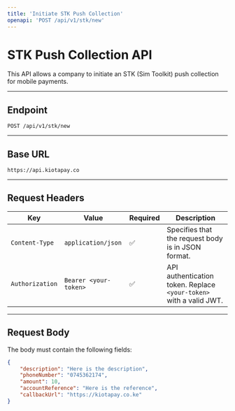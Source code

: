 ```yaml
---
title: 'Initiate STK Push Collection'
openapi: 'POST /api/v1/stk/new'
---
```


# STK Push Collection API

This API allows a company to initiate an STK (Sim Toolkit) push collection for mobile payments.

---

## **Endpoint**

`POST /api/v1/stk/new`

---

## **Base URL**

`https://api.kiotapay.co`

---

## **Request Headers**

| Key             | Value                  | Required | Description |
|----------------|------------------------|----------|-------------|
| `Content-Type` | `application/json`      | ✅       | Specifies that the request body is in JSON format. |
| `Authorization` | `Bearer <your-token>`  | ✅       | API authentication token. Replace `<your-token>` with a valid JWT. |


---

## **Request Body**

The body must contain the following fields:

```json
{
    "description": "Here is the description",
    "phoneNumber": "0745362174",
    "amount": 10,
    "accountReference": "Here is the reference",
    "callbackUrl": "https://kiotapay.co.ke"
}

